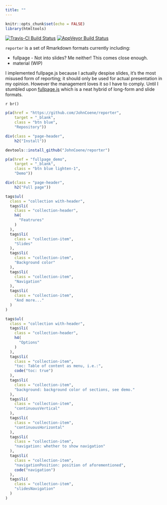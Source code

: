 ```yaml
---
title: ""
---
```


```r
knitr::opts_chunk$set(echo = FALSE)
library(htmltools)
```

<main>
<div class = "container">

[![Travis-CI Build Status](https://travis-ci.org/JohnCoene/reporter.svg?branch=master)](https://travis-ci.org/JohnCoene/reporter)
[![AppVeyor Build Status](https://ci.appveyor.com/api/projects/status/github/JohnCoene/reporter?branch=master&svg=true)](https://ci.appveyor.com/project/JohnCoene/reporter)

`reporter` is a set of Rmarkdown formats currently including:

* fullpage - Not into slides? Me neither! This comes close enough.
* material (WIP)

I implemented fullpage.js because I actually despise slides, it's the most misused form of reporting; it should only be used for actual presentation in my opinion. However the management loves it so I have to comply. Until I stumbled upon [fullpage.js](https://alvarotrigo.com/fullPage/) which is a neat hybrid of long-form and slide formats.

`r br()`

```r
p(a(href = "https://github.com/JohnCoene/reporter", 
    target = "_blank",
    class = "btn blue",
    "Repository"))
```

```r
div(class = "page-header",
    h2("Install"))
```

```r
devtools::install_github("JohnCoene/reporter")
```

```r
p(a(href = "fullpage_demo", 
    target = "_blank",
    class = "btn blue lighten-1",
    "Demo"))
```

```r
div(class = "page-header",
    h2("Full page"))
```

```r
tags$ul(
  class = "collection with-header",
  tags$li(
    class = "collection-header",
    h4(
      "Featrures"
    )
  ),
  tags$li(
    class = "collection-item",
    "Slides"
  ),
  tags$li(
    class = "collection-item",
    "Background color"
  ),
  tags$li(
    class = "collection-item",
    "Navigation"
  ),
  tags$li(
    class = "collection-item",
    "And more..."
  )
)
```

```r
tags$ul(
  class = "collection with-header",
  tags$li(
    class = "collection-header",
    h4(
      "Options"
    )
  ),
  tags$li(
    class = "collection-item",
    "toc: Table of content as menu, i.e.:",
    code("toc: true")
  ),
  tags$li(
    class = "collection-item",
    "background: background color of sections, see demo."
  ),
  tags$li(
    class = "collection-item",
    "continuousVertical"
  ),
  tags$li(
    class = "collection-item",
    "continuousHorizontal"
  ),
  tags$li(
    class = "collection-item",
    "navigation: whether to show navigation"
  ),
  tags$li(
    class = "collection-item",
    "navigationPosition: position of aforementioned",
    code("navigation")
  ),
  tags$li(
    class = "collection-item",
    "slidesNavigation"
  )
)
```

</div>
</main>